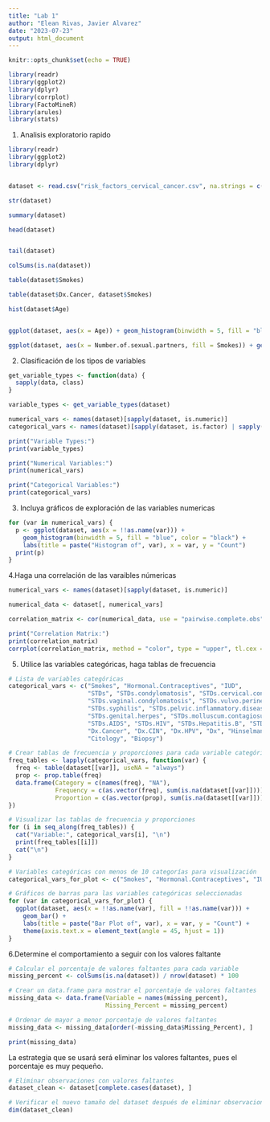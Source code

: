 ```yaml
---
title: "Lab 1"
author: "Elean Rivas, Javier Alvarez"
date: "2023-07-23"
output: html_document
---
```


```r
knitr::opts_chunk$set(echo = TRUE)
```

```r
library(readr)
library(ggplot2)
library(dplyr)
library(corrplot)
library(FactoMineR)
library(arules)
library(stats)
```
1. Analisis exploratorio rapido

```r
library(readr)
library(ggplot2)
library(dplyr)


dataset <- read.csv("risk_factors_cervical_cancer.csv", na.strings = c("", "NA"))

str(dataset)

summary(dataset)

head(dataset)


tail(dataset)

colSums(is.na(dataset))

table(dataset$Smokes)

table(dataset$Dx.Cancer, dataset$Smokes)

hist(dataset$Age)


ggplot(dataset, aes(x = Age)) + geom_histogram(binwidth = 5, fill = "blue", color = "black") + labs(title = "Age Distribution", x = "Age")

ggplot(dataset, aes(x = Number.of.sexual.partners, fill = Smokes)) + geom_bar() + labs(title = "Number of Sexual Partners by Smoking Status", x = "Number of Sexual Partners", y = "Count")
```
2. Clasificación de los tipos de variables

```r
get_variable_types <- function(data) {
  sapply(data, class)
}

variable_types <- get_variable_types(dataset)

numerical_vars <- names(dataset)[sapply(dataset, is.numeric)]
categorical_vars <- names(dataset)[sapply(dataset, is.factor) | sapply(dataset, is.character)]

print("Variable Types:")
print(variable_types)

print("Numerical Variables:")
print(numerical_vars)

print("Categorical Variables:")
print(categorical_vars)
```

3. Incluya gráficos de exploración de las variables numericas
```r
for (var in numerical_vars) {
  p <- ggplot(dataset, aes(x = !!as.name(var))) +
    geom_histogram(binwidth = 5, fill = "blue", color = "black") +
    labs(title = paste("Histogram of", var), x = var, y = "Count")
  print(p)
}
```
4.Haga una correlación de las varaibles númericas

```r
numerical_vars <- names(dataset)[sapply(dataset, is.numeric)]

numerical_data <- dataset[, numerical_vars]

correlation_matrix <- cor(numerical_data, use = "pairwise.complete.obs")

print("Correlation Matrix:")
print(correlation_matrix)
corrplot(correlation_matrix, method = "color", type = "upper", tl.cex = 0.7)

```

5. Utilice las variables categóricas, haga tablas de frecuencia
```r
# Lista de variables categóricas
categorical_vars <- c("Smokes", "Hormonal.Contraceptives", "IUD",
                      "STDs", "STDs.condylomatosis", "STDs.cervical.condylomatosis",
                      "STDs.vaginal.condylomatosis", "STDs.vulvo.perineal.condylomatosis",
                      "STDs.syphilis", "STDs.pelvic.inflammatory.disease",
                      "STDs.genital.herpes", "STDs.molluscum.contagiosum",
                      "STDs.AIDS", "STDs.HIV", "STDs.Hepatitis.B", "STDs.HPV",
                      "Dx.Cancer", "Dx.CIN", "Dx.HPV", "Dx", "Hinselmann", "Schiller",
                      "Citology", "Biopsy")

# Crear tablas de frecuencia y proporciones para cada variable categórica
freq_tables <- lapply(categorical_vars, function(var) {
  freq <- table(dataset[[var]], useNA = "always")
  prop <- prop.table(freq)
  data.frame(Category = c(names(freq), "NA"),
             Frequency = c(as.vector(freq), sum(is.na(dataset[[var]]))),
             Proportion = c(as.vector(prop), sum(is.na(dataset[[var]])) / nrow(dataset)))
})

# Visualizar las tablas de frecuencia y proporciones
for (i in seq_along(freq_tables)) {
  cat("Variable:", categorical_vars[i], "\n")
  print(freq_tables[[i]])
  cat("\n")
}

# Variables categóricas con menos de 10 categorías para visualización
categorical_vars_for_plot <- c("Smokes", "Hormonal.Contraceptives", "IUD", "STDs", "Dx")

# Gráficos de barras para las variables categóricas seleccionadas
for (var in categorical_vars_for_plot) {
  ggplot(dataset, aes(x = !!as.name(var), fill = !!as.name(var))) +
    geom_bar() +
    labs(title = paste("Bar Plot of", var), x = var, y = "Count") +
    theme(axis.text.x = element_text(angle = 45, hjust = 1))
}

```


6.Determine el comportamiento a seguir con los valores faltante
```r
# Calcular el porcentaje de valores faltantes para cada variable
missing_percent <- colSums(is.na(dataset)) / nrow(dataset) * 100

# Crear un data.frame para mostrar el porcentaje de valores faltantes
missing_data <- data.frame(Variable = names(missing_percent),
                           Missing_Percent = missing_percent)

# Ordenar de mayor a menor porcentaje de valores faltantes
missing_data <- missing_data[order(-missing_data$Missing_Percent), ]

print(missing_data)

```
La estrategia que se usará será eliminar los valores faltantes, pues el porcentaje es muy pequeño.
```r
# Eliminar observaciones con valores faltantes
dataset_clean <- dataset[complete.cases(dataset), ]

# Verificar el nuevo tamaño del dataset después de eliminar observaciones con valores faltantes
dim(dataset_clean)


```


